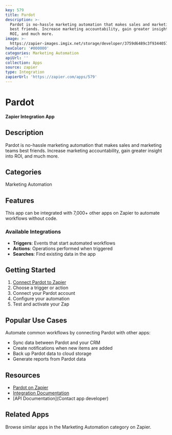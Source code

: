 ```yaml
---
key: 579
title: Pardot
description: >-
  Pardot is no-hassle marketing automation that makes sales and marketing teams
  best friends. Increase marketing accountability, gain greater insight into
  ROI, and much more.
image: >-
  https://zapier-images.imgix.net/storage/developer/3759d6489c3f9344057a5c3e750c3411.png?auto=format%2Ccompress&ixlib=python-3.0.0&q=50
hexColor: '#000000'
categories: Marketing Automation
apiUrl: ''
collection: Apps
source: zapier
type: Integration
zapierUrl: 'https://zapier.com/apps/579'
---
```

# Pardot

**Zapier Integration App**

## Description

Pardot is no-hassle marketing automation that makes sales and marketing teams best friends. Increase marketing accountability, gain greater insight into ROI, and much more.

## Categories

Marketing Automation

## Features

This app can be integrated with 7,000+ other apps on Zapier to automate workflows without code.

### Available Integrations

- **Triggers**: Events that start automated workflows
- **Actions**: Operations performed when triggered
- **Searches**: Find existing data in the app

## Getting Started

1. [Connect Pardot to Zapier](https://zapier.com/apps/579)
2. Choose a trigger or action
3. Connect your Pardot account
4. Configure your automation
5. Test and activate your Zap

## Popular Use Cases

Automate common workflows by connecting Pardot with other apps:

- Sync data between Pardot and your CRM
- Create notifications when new items are added
- Back up Pardot data to cloud storage
- Generate reports from Pardot data

## Resources

- [Pardot on Zapier](https://zapier.com/apps/579)
- [Integration Documentation](https://zapier.com/apps/579/integrations)
- [API Documentation](Contact app developer)

## Related Apps

Browse similar apps in the Marketing Automation category on Zapier.
